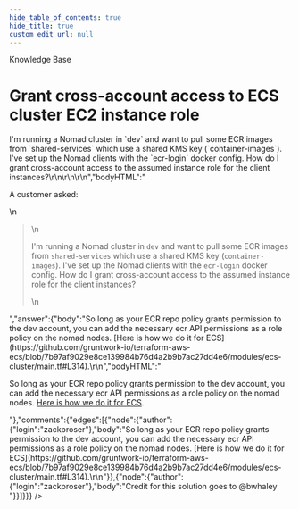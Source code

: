 ```yaml
---
hide_table_of_contents: true
hide_title: true
custom_edit_url: null
---
```



<CenterLayout>
<span class="title">Knowledge Base</span>
<h1>Grant cross-account access to ECS cluster EC2 instance role</h1>
<GitHub json={{"id":"D_kwDOF8slf84AOeJC","number":132,"author":{"login":"zackproser"},"title":"Grant cross-account access to ECS cluster EC2 instance role","body":"A customer asked: \r\n> I'm running a Nomad cluster in `dev` and want to pull some ECR images from `shared-services` which use a shared KMS key (`container-images`). I've set up the Nomad clients with the `ecr-login` docker config. How do I grant cross-account access to the assumed instance role for the client instances?\r\n\r\n\r\n","bodyHTML":"<p dir=\"auto\">A customer asked:</p>\n<blockquote>\n<p dir=\"auto\">I'm running a Nomad cluster in <code class=\"notranslate\">dev</code> and want to pull some ECR images from <code class=\"notranslate\">shared-services</code> which use a shared KMS key (<code class=\"notranslate\">container-images</code>). I've set up the Nomad clients with the <code class=\"notranslate\">ecr-login</code> docker config. How do I grant cross-account access to the assumed instance role for the client instances?</p>\n</blockquote>","answer":{"body":"So long as your ECR repo policy grants permission to the dev account, you can add the necessary ecr API permissions as a role policy on the nomad nodes. [Here is how we do it for ECS](https://github.com/gruntwork-io/terraform-aws-ecs/blob/7b97af9029e8ce139984b76d4a2b9b7ac27dd4e6/modules/ecs-cluster/main.tf#L314).\r\n","bodyHTML":"<p dir=\"auto\">So long as your ECR repo policy grants permission to the dev account, you can add the necessary ecr API permissions as a role policy on the nomad nodes. <a href=\"https://github.com/gruntwork-io/terraform-aws-ecs/blob/7b97af9029e8ce139984b76d4a2b9b7ac27dd4e6/modules/ecs-cluster/main.tf#L314\">Here is how we do it for ECS</a>.</p>"},"comments":{"edges":[{"node":{"author":{"login":"zackproser"},"body":"So long as your ECR repo policy grants permission to the dev account, you can add the necessary ecr API permissions as a role policy on the nomad nodes. [Here is how we do it for ECS](https://github.com/gruntwork-io/terraform-aws-ecs/blob/7b97af9029e8ce139984b76d4a2b9b7ac27dd4e6/modules/ecs-cluster/main.tf#L314).\r\n"}},{"node":{"author":{"login":"zackproser"},"body":"Credit for this solution goes to @bwhaley "}}]}}} />

</CenterLayout>
  

<!-- ##DOCS-SOURCER-START
{
  "sourcePlugin": "github-discussions",
  "hash": "923b7c01ebf674909acda68f96bea1be"
}
##DOCS-SOURCER-END -->
